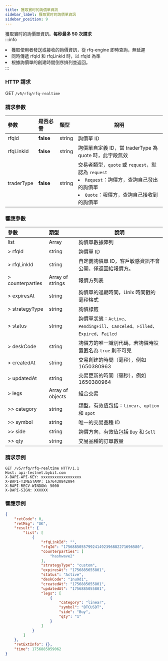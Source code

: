 ```yaml
---
title: 獲取實时的詢價單資訊
sidebar_label: 獲取實时的詢價單資訊
sidebar_position: 9
---
```

獲取實时的詢價單資訊。**每秒最多 50 次請求**  
:::info
<li>獲取使用者發送或接收的詢價資訊，從 rfq-engine 即時查詢，無延遲</li>
<li>同時傳遞 rfqId 和 rfqLinkId 時，以 rfqId 為準</li>
<li>根據詢價單的創建時間倒序排列並返回。</li>
:::

### HTTP 請求
GET `/v5/rfq/rfq-realtime`

### 請求參數
| 參數 | 是否必需 | 類型 | 說明 |
|:----- |:-------|:-----|------ |
|rfqId |**false** |string|詢價單 ID|
|rfqLinkId |**false** |string|詢價單自定義 ID，當 traderType 為 quote 時，此字段無效|
|traderType |**false** |string |交易者類型，`quote` 或 `request`，默認為 `request`<li>`Request`：詢價方，查詢自己發出的詢價單</li><li>`Quote`：報價方，查詢自己接收到的詢價單</li>|

### 響應參數
| 參數 | 類型 | 說明 |
|:----- |:-----|----- |
|list |Array |詢價單數據陣列|
|> rfqId |string |詢價單 ID|
|> rfqLinkId |string |自定義詢價單 ID，客戶敏感資訊不會公開，僅返回給報價方。|
|> counterparties |Array of strings |報價方列表 |
|> expiresAt |string |詢價單的過期時間，Unix 時間戳的毫秒格式 |
|> strategyType |string |詢價標籤 |
|> status |string |詢價單狀態：`Active`、`PendingFill`、`Canceled`、`Filled`、`Expired`、`Failed` |
|> deskCode |string |詢價方的唯一識別代碼，若詢價時設置匿名為 `true` 則不可見 |
|> createdAt |string |交易創建的時間（毫秒），例如 1650380963 |
|> updatedAt |string |交易更新的時間（毫秒），例如 1650380964 |
|> legs |Array of objects |組合交易 |
|>> category |string |類型，有效值包括：`linear`、`option` 和 `spot` |
|>> symbol |string |唯一的交易品種 ID|
|>> side |string |詢價方向，有效值包括 `Buy` 和 `Sell` |
|>> qty |string |交易品種的訂單數量|

### 請求示例

```http
GET /v5/rfq/rfq-realtime HTTP/1.1
Host: api-testnet.bybit.com
X-BAPI-API-KEY: xxxxxxxxxxxxxxxxxx
X-BAPI-TIMESTAMP: 1676430842094
X-BAPI-RECV-WINDOW: 5000
X-BAPI-SIGN: XXXXXX

```

### 響應示例

```json
{
    "retCode": 0,
    "retMsg": "OK",
    "result": {
        "list": [
            {
                "rfqLinkId": "",
                "rfqId": "1756885055799241492396882271696580",
                "counterparties": [
                    "hashwave2"
                ],
                "strategyType": "custom",
                "expiresAt": "1756885655801",
                "status": "Active",
                "deskCode": "1nu9d1",
                "createdAt": "1756885055801",
                "updatedAt": "1756885055801",
                "legs": [
                    {
                        "category": "linear",
                        "symbol": "BTCUSDT",
                        "side": "Buy",
                        "qty": "1"
                    }
                ]
            }
        ]
    },
    "retExtInfo": {},
    "time": 1756885059062
}
```
